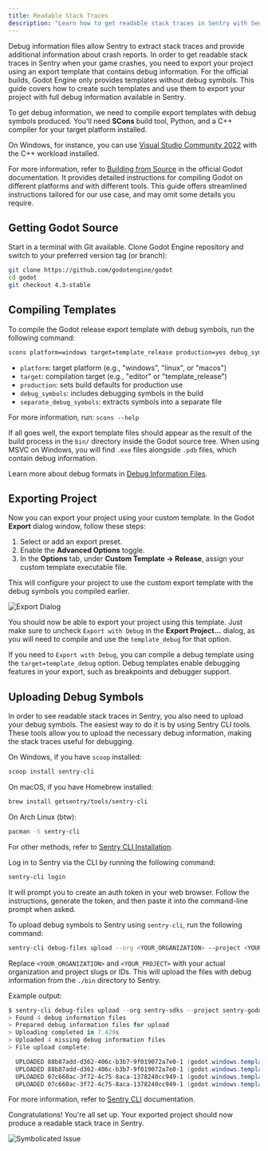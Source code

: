```yaml
---
title: Readable Stack Traces
description: "Learn how to get readable stack traces in Sentry with Sentry SDK for Godot Engine."
---
```


Debug information files allow Sentry to extract stack traces and provide additional information about crash reports. In order to get readable stack traces in Sentry when your game crashes, you need to export your project using an export template that contains debug information. For the official builds, Godot Engine only provides templates without debug symbols. This guide covers how to create such templates and use them to export your project with full debug information available in Sentry.

To get debug information, we need to compile export templates with debug symbols produced. You'll need **SCons** build tool, Python, and a C++ compiler for your target platform installed.

<Alert>

On Windows, for instance, you can use [Visual Studio Community 2022](https://visualstudio.microsoft.com/) with the C++ workload installed.

For more information, refer to [Building from Source](https://docs.godotengine.org/en/stable/contributing/development/compiling/index.html) in the official Godot documentation. It provides detailed instructions for compiling Godot on different platforms and with different tools. This guide offers streamlined instructions tailored for our use case, and may omit some details you require.

</Alert>

## Getting Godot Source

Start in a terminal with Git available. Clone Godot Engine repository and switch to your preferred version tag (or branch):
```bash
git clone https://github.com/godotengine/godot
cd godot
git checkout 4.3-stable
```

## Compiling Templates

To compile the Godot release export template with debug symbols, run the following command:

```bash
scons platform=windows target=template_release production=yes debug_symbols=yes separate_debug_symbols=yes
```

<Expandable title="Options explained">

- `platform`: target platform (e.g., "windows", "linux", or "macos")
- `target`: compilation target (e.g., "editor" or "template_release")
- `production`: sets build defaults for production use
- `debug_symbols`: includes debugging symbols in the build
- `separate_debug_symbols`: extracts symbols into a separate file

For more information, run: `scons --help`

</Expandable>

If all goes well, the export template files should appear as the result of the build process in the `bin/` directory inside the Godot source tree. When using MSVC on Windows, you will find `.exe` files alongside `.pdb` files, which contain debug information.

<Alert>

Learn more about debug formats in [Debug Information Files](/platforms/native/data-management/debug-files/).

</Alert>

## Exporting Project

Now you can export your project using your custom template. In the Godot **Export** dialog window, follow these steps:

1. Select or add an export preset.
2. Enable the **Advanced Options** toggle.
3. In the **Options** tab, under **Custom Template -> Release**, assign your custom template executable file.

This will configure your project to use the custom export template with the debug symbols you compiled earlier.

![Export Dialog](./imgs/godot_export_dialog.png)

You should now be able to export your project using this template. Just make sure to uncheck `Export with Debug` in the **Export Project...** dialog, as you will need to compile and use the `template_debug` for that option.

<Alert>

If you need to `Export with Debug`, you can compile a debug template using the `target=template_debug` option. Debug templates enable debugging features in your export, such as breakpoints and debugger support.

</Alert>

## Uploading Debug Symbols

In order to see readable stack traces in Sentry, you also need to upload your debug symbols. The easiest way to do it is by using Sentry CLI tools. These tools allow you to upload the necessary debug information, making the stack traces useful for debugging.

<Expandable title="Installing Sentry CLI">

On Windows, if you have `scoop` installed:
```PowerShell
scoop install sentry-cli
```

On macOS, if you have Homebrew installed:
```bash
brew install getsentry/tools/sentry-cli
```

On Arch Linux (btw):
```bash
pacman -S sentry-cli
```

For other methods, refer to [Sentry CLI Installation](/cli/installation/).

</Expandable>

Log in to Sentry via the CLI by running the following command:

```bash
sentry-cli login
```

It will prompt you to create an auth token in your web browser. Follow the instructions, generate the token, and then paste it into the command-line prompt when asked.

To upload debug symbols to Sentry using `sentry-cli`, run the following command:

```bash
sentry-cli debug-files upload --org <YOUR_ORGANIZATION> --project <YOUR_PROJECT> ./bin
```

Replace `<YOUR_ORGANIZATION>` and `<YOUR_PROJECT>` with your actual organization and project slugs or IDs. This will upload the files with debug information from the `./bin` directory to Sentry.

Example output:

```PowerShell
$ sentry-cli debug-files upload --org sentry-sdks --project sentry-godot ./bin
> Found 4 debug information files
> Prepared debug information files for upload
> Uploading completed in 7.429s
> Uploaded 4 missing debug information files
> File upload complete:

  UPLOADED 88b87add-d362-406c-b3b7-9f019072a7e0-1 (godot.windows.template_release.x86_64.console.exe; x86_64 executable)
  UPLOADED 88b87add-d362-406c-b3b7-9f019072a7e0-1 (godot.windows.template_release.x86_64.console.pdb; x86_64 debug companion)
  UPLOADED 07c660ac-3f72-4c75-8aca-1378240cc949-1 (godot.windows.template_release.x86_64.pdb; x86_64 debug companion)
  UPLOADED 07c660ac-3f72-4c75-8aca-1378240cc949-1 (godot.windows.template_release.x86_64.exe; x86_64 executable)
```

<Alert>

For more information, refer to [Sentry CLI](/cli/) documentation.

</Alert>

Congratulations! You're all set up. Your exported project should now produce a readable stack trace in Sentry.

![Symbolicated Issue](./imgs/symbolicated_issue.png)
